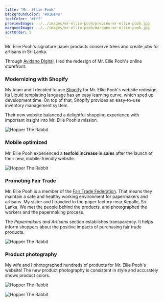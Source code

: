 ```yaml
---
title: "Mr. Ellie Pooh"
backgroundColor: "#016e4e"
textColor: '#fff'
previewImage: ../../images/mr-ellie-pooh/preview-mr-ellie-pooh.jpg
marqueeImage: ../../images/mr-ellie-pooh/marquee-mr-ellie-pooh.jpg
sortOrder: 5
---
```


<IntroBlock>

Mr. Ellie Pooh's signature paper products conserve trees and create jobs for artisans in Sri Lanka.

</IntroBlock>

<TextBlock>

Through [Avidano Digital](/portfolio/avidano-digital), I led the redesign of Mr. Ellie Pooh's online storefront.

</TextBlock>

<TextBlock>

### Modernizing with Shopify

My team and I decided to use [Shopify](https://www.shopify.com/) for Mr. Ellie Pooh's website redesign. Its [Liquid](https://shopify.github.io/liquid/) templating language has an easy learning curve, which sped up development time. On top of that, Shopify provides an easy-to-use inventory management system.

Their new website balanced a delightful shopping experience with important insight into Mr. Ellie Pooh's mission.

</TextBlock>

<FigureSingleBlock lightbox={true}>

![Hopper The Rabbit](../../images/mr-ellie-pooh/grid-desktop-mr-ellie-pooh.jpg)
    
</FigureSingleBlock>

<TextBlock>

### Mobile optimized

Mr. Ellie Pooh experienced a **tenfold increase in sales** after the launch of their new, mobile-friendly website.

</TextBlock>

<FigureSingleBlock>

![Hopper The Rabbit](../../images/mr-ellie-pooh/grid-mobile-mr-ellie-pooh.jpg)
    
</FigureSingleBlock>

<TextBlock>

### Promoting Fair Trade

Mr. Ellie Pooh is a member of the [Fair Trade Federation](https://www.fairtradefederation.org/). That means they maintain a safe and healthy working environment for papermakers and artisans. My sister and I traveled to the paper factory near Kegalle, Sri Lanka. We met the people behind the products, and photographed the workers and the papermaking process. 

The *Papermakers and Artisans* section establishes transparency. It helps inform shoppers about the positive impacts of purchasing fair trade products.

</TextBlock>

<FigureSingleBlock>

![Hopper The Rabbit](../../images/mr-ellie-pooh/project-tour-mr-ellie-papermaker-carousel.jpg)
    
</FigureSingleBlock>

<TextBlock>

### Product photography

My wife and I photographed hundreds of products for  Mr. Ellie Pooh's website! The new product photography is consistent in style and accurately shows product colors.

</TextBlock>

<FigureSingleBlock caption="Product category grid on the homepage">

![Hopper The Rabbit](../../images/mr-ellie-pooh/project-tour-mr-ellie-pooh-product-grid.jpg)
    
</FigureSingleBlock>

<FigureSingleBlock caption="Example of Mr. Ellie Pooh's product photos">

![Hopper The Rabbit](../../images/mr-ellie-pooh/mr-ellie-pooh-product-photography.jpg)
    
</FigureSingleBlock>

<LiveProjectLink linkURL="https://mrelliepooh.com" />